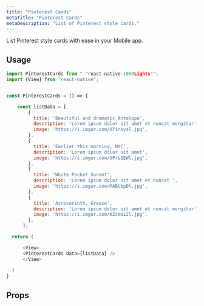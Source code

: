 ```yaml
---
title: "Pinterest Cards"
metaTitle: "Pinterest Cards"
metaDescription: "List of Pinterest style cards."
---
```



List Pinterest style cards with ease in your Mobile app.

<Images src={PintestCardImg} />

## Usage

```javascript
import PinterestCards from " "react-native-1000Lights"";
import {View} from "react-native";


const PinterestCards = () => {

    const listData = [
        {
          title: 'Beautiful and dramatic Antelope',
          description: 'Lorem ipsum dolor sit amet et nuncat mergitur',
          image: 'https://i.imgur.com/UYiroysl.jpg',
        },
        {
          title: 'Earlier this morning, NYC',
          description: 'Lorem ipsum dolor sit amet',
          image: 'https://i.imgur.com/UPrs1EWl.jpg',
        },
        {
          title: 'White Pocket Sunset',
          description: 'Lorem ipsum dolor sit amet et nuncat ',
          image: 'https://i.imgur.com/MABUbpDl.jpg',
        },
        {
          title: 'Acrocorinth, Greece',
          description: 'Lorem ipsum dolor sit amet et nuncat mergitur',
          image: 'https://i.imgur.com/KZsmUi2l.jpg',
        },
      ];

  return (

      <View>
      <PinterestCards data={listData} />
      </View>
   
  )
}

```

## Props

<Table data={cardData.pinterestCards} />
<br />

<!-- ## Live Editing example

```javascript react-live=true
<button className={"btn btn-default"}>Change my text</button>
``` -->
